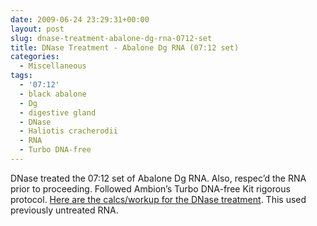 ```yaml
---
date: 2009-06-24 23:29:31+00:00
layout: post
slug: dnase-treatment-abalone-dg-rna-0712-set
title: DNase Treatment - Abalone Dg RNA (07:12 set)
categories:
  - Miscellaneous
tags:
  - '07:12'
  - black abalone
  - Dg
  - digestive gland
  - DNase
  - Haliotis cracherodii
  - RNA
  - Turbo DNA-free
---
```


DNase treated the 07:12 set of Abalone Dg RNA. Also, respec'd the RNA prior to proceeding. Followed Ambion's Turbo DNA-free Kit rigorous protocol. [Here are the calcs/workup for the DNase treatment](https://spreadsheets.google.com/ccc?key=0AmS_90rPaQMzdFNmTGk3Z2ZkTFJ1NHdjSUtjS0RMREE&hl=en). This used previously untreated RNA.
